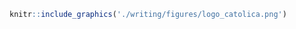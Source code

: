 \pagenumbering{gobble}

```r
knitr::include_graphics('./writing/figures/logo_catolica.png')
```

\begin{centering}
\vfill
\begin{spacing}{1}
{\Huge\bf `r rmarkdown::metadata$title`}\\
\vspace{1em}
\parbox{28em}{\centering\Huge `r rmarkdown::metadata$subtitle`}
\end{spacing}
\vfill 
{\LARGE\bf `r rmarkdown::metadata$author`}
\vfill 
\parbox{25em}{\centering\Large Dissertation written under the supervision of `r rmarkdown::metadata$supervisor`.} 
\vfill 
\parbox{38em}{\centering\Large Dissertation submitted in partial fulfilment of requirements for the `r rmarkdown::metadata$program`, at the Universidade Católica Portuguesa, `r rmarkdown::metadata$date`.}

\end{centering}
\clearpage
\pagenumbering{roman}
\setstretch{1.5}
